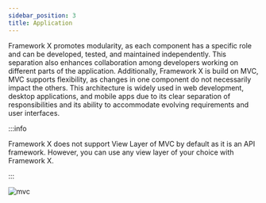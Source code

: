 ```yaml
---
sidebar_position: 3
title: Application
---
```



Framework X promotes modularity, as each component has a specific role and can be developed, tested, and maintained independently. This separation also enhances collaboration among developers working on different parts of the application. Additionally, Framework X is build on MVC, MVC supports flexibility, as changes in one component do not necessarily impact the others. This architecture is widely used in web development, desktop applications, and mobile apps due to its clear separation of responsibilities and its ability to accommodate evolving requirements and user interfaces.

:::info

Framework X does not support View Layer of MVC by default as it is an API framework. However, you can use any view layer of your choice with Framework X.

:::

![mvc](/img/mvc_express.png)

<Support/>
